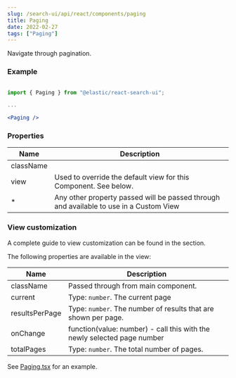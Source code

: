 ```yaml
---
slug: /search-ui/api/react/components/paging
title: Paging
date: 2022-02-27
tags: ["Paging"]
---
```


Navigate through pagination.

### Example

```jsx

import { Paging } from "@elastic/react-search-ui";

...

<Paging />
```

### Properties

| Name      | Description                                                                                                                                                          |
| --------- | -------------------------------------------------------------------------------------------------------------------------------------------------------------------- |
| className |                                                                                                                                                                      |
| view      | Used to override the default view for this Component. See <DocLink slug="/search-ui/api/react/components/paging" section="view-customization" text="View customization" /> below. |
| \*        | Any other property passed will be passed through and available to use in a Custom View                                                                               |

### View customization

A complete guide to view customization can be found in the <DocLink slug="/search-ui/guides/customizing-styles-and-html" section="customizing-html" text="Customization: Component views and HTML" /> section.

The following properties are available in the view:

| Name           | Description                                                             |
| -------------- | ----------------------------------------------------------------------- |
| className      | Passed through from main component.                                     |
| current        | Type: `number`. The current page                                        |
| resultsPerPage | Type: `number`. The number of results that are shown per page.          |
| onChange       | function(value: number) - call this with the newly selected page number |
| totalPages     | Type: `number`. The total number of pages.                              |

See [Paging.tsx](https://github.com/elastic/search-ui/blob/main/packages/react-search-ui-views/src/Paging.tsx) for an example.
